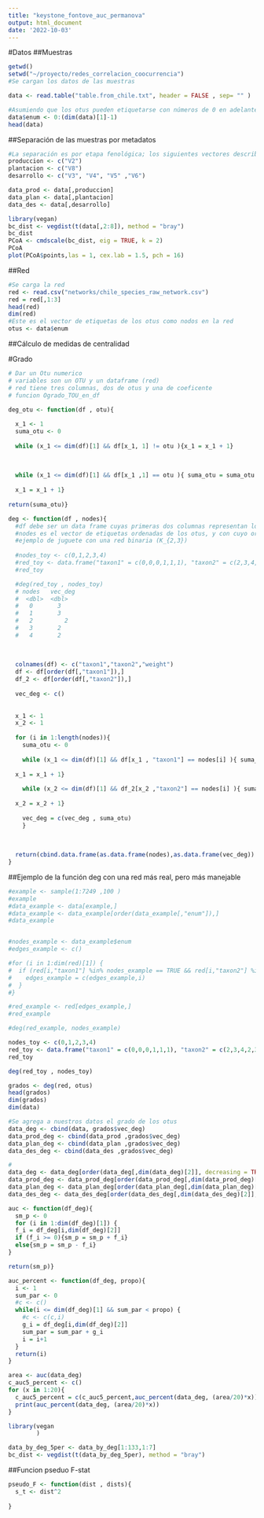 ```yaml
---
title: "keystone_fontove_auc_permanova"
output: html_document
date: '2022-10-03'
---
```

#Datos
##Muestras 

```r
getwd()
setwd("~/proyecto/redes_correlacion_coocurrencia")
#Se cargan los datos de las muestras

data <- read.table("table.from_chile.txt", header = FALSE , sep= "" )

#Asumiendo que los otus pueden etiquetarse con números de 0 en adelante, y que la red puede describirse con estas etiquetas, se fijan
data$enum <- 0:(dim(data)[1]-1)
head(data)
```

##Separación de las muestras por metadatos

```r
#La separación es por etapa fenológica; los siguientes vectores describen qué muestras corresponden a cada etapa
produccion <- c("V2")
plantacion <- c("V8")
desarrollo <- c("V3", "V4", "V5" ,"V6")

data_prod <- data[,produccion]
data_plan <- data[,plantacion]
data_des <- data[,desarrollo]

```


```r
library(vegan)
bc_dist <- vegdist(t(data[,2:8]), method = "bray")
bc_dist
PCoA <- cmdscale(bc_dist, eig = TRUE, k = 2)
PCoA
plot(PCoA$points,las = 1, cex.lab = 1.5, pch = 16)
```





##Red

```r
#Se carga la red
red <- read.csv("networks/chile_species_raw_network.csv")
red = red[,1:3]
head(red)
dim(red)
#Este es el vector de etiquetas de los otus como nodos en la red
otus <- data$enum
```
##Cálculo de medidas de centralidad

#Grado



```r

# Dar un Otu numerico
# variables son un OTU y un dataframe (red)
# red tiene tres columnas, dos de otus y una de coeficente
# funcion Ogrado_TOU_en_df

deg_otu <- function(df , otu){
  
  x_1 <- 1
  suma_otu <- 0
  
  while (x_1 <= dim(df)[1] && df[x_1, 1] != otu ){x_1 = x_1 + 1}
  
 
  
  while (x_1 <= dim(df)[1] && df[x_1 ,1] == otu ){ suma_otu = suma_otu + df[x_1 ,3]
  
  x_1 = x_1 + 1}
  
return(suma_otu)}
```

```r

deg <- function(df , nodes){
  #df debe ser un data frame cuyas primeras dos columnas representan los pares de otus, sin redundancias, y la tercera es el peso de la arista
  #nodes es el vector de etiquetas ordenadas de los otus, y con cuyo orden se pueda ordenar las primeras dos columnas de df
  #ejemplo de juguete con una red binaria (K_{2,3})
  
  #nodes_toy <- c(0,1,2,3,4)
  #red_toy <- data.frame("taxon1" = c(0,0,0,1,1,1), "taxon2" = c(2,3,4,2,3,4), "weight" = c(1,1,1,1,1,1))
  #red_toy

  #deg(red_toy , nodes_toy)
  # nodes   vec_deg
  #  <dbl>  <dbl>
  #   0	      3			
  #   1	      3			
  #   2 	    2			
  #   3	      2			
  #   4	      2	
  
  
  
  colnames(df) <- c("taxon1","taxon2","weight")
  df <- df[order(df[,"taxon1"]),]
  df_2 <- df[order(df[,"taxon2"]),]
  
  vec_deg <- c()
  
  
  x_1 <- 1
  x_2 <- 1
  
  for (i in 1:length(nodes)){
    suma_otu <- 0
    
    while (x_1 <= dim(df)[1] && df[x_1 , "taxon1"] == nodes[i] ){ suma_otu = suma_otu + df[x_1 ,"weight"]
  
  x_1 = x_1 + 1}
    
    while (x_2 <= dim(df)[1] && df_2[x_2 ,"taxon2"] == nodes[i] ){ suma_otu = suma_otu + df_2[x_2 ,"weight"]
  
  x_2 = x_2 + 1}
    
    vec_deg = c(vec_deg , suma_otu)
    }
    
    
  
  return(cbind.data.frame(as.data.frame(nodes),as.data.frame(vec_deg)) )
}

```

##Ejemplo de la función deg con una red más real, pero más manejable

```r
#example <- sample(1:7249 ,100 )
#example
#data_example <- data[example,]
#data_example <- data_example[order(data_example[,"enum"]),]
#data_example


#nodes_example <- data_example$enum
#edges_example <- c()

#for (i in 1:dim(red)[1]) {
#  if (red[i,"taxon1"] %in% nodes_example == TRUE && red[i,"taxon2"] %in% nodes_example == TRUE) {
#    edges_example = c(edges_example,i)
#  }
#}

#red_example <- red[edges_example,]
#red_example

#deg(red_example, nodes_example)
```




```r

nodes_toy <- c(0,1,2,3,4)
red_toy <- data.frame("taxon1" = c(0,0,0,1,1,1), "taxon2" = c(2,3,4,2,3,4), "weight" = c(1,1,1,1,1,1))
red_toy

deg(red_toy , nodes_toy)

```



```r


grados <- deg(red, otus)
head(grados)
dim(grados)
dim(data)
```







```r
#Se agrega a nuestros datos el grado de los otus
data_deg <- cbind(data, grados$vec_deg)
data_prod_deg <- cbind(data_prod ,grados$vec_deg)
data_plan_deg <- cbind(data_plan ,grados$vec_deg)
data_des_deg <- cbind(data_des ,grados$vec_deg)
```
```r
#
data_deg <- data_deg[order(data_deg[,dim(data_deg)[2]], decreasing = TRUE),]
data_prod_deg <- data_prod_deg[order(data_prod_deg[,dim(data_prod_deg)[2]], decreasing = TRUE),]
data_plan_deg <- data_plan_deg[order(data_plan_deg[,dim(data_plan_deg)[2]], decreasing = TRUE),]
data_des_deg <- data_des_deg[order(data_des_deg[,dim(data_des_deg)[2]], decreasing = TRUE),]
```
```r
auc <- function(df_deg){
  sm_p <- 0
  for (i in 1:dim(df_deg)[1]) {
  f_i = df_deg[i,dim(df_deg)[2]]
  if (f_i >= 0){sm_p = sm_p + f_i}
  else{sm_p = sm_p - f_i}
}

return(sm_p)}
```

```r
auc_percent <- function(df_deg, propo){
  i <- 1
  sum_par <- 0
  #c <- c() 
  while(i <= dim(df_deg)[1] && sum_par < propo) {
    #c <- c(c,i)
    g_i = df_deg[i,dim(df_deg)[2]]
    sum_par = sum_par + g_i
    i = i+1
  }
  return(i)
}
```


```r
area <- auc(data_deg)
c_auc5_percent <- c()
for (x in 1:20){
  c_auc5_percent = c(c_auc5_percent,auc_percent(data_deg, (area/20)*x))
  print(auc_percent(data_deg, (area/20)*x))
}
```


```r
library(vegan
        )

data_by_deg_5per <- data_by_deg[1:133,1:7]
bc_dist <- vegdist(t(data_by_deg_5per), method = "bray")

```
##Funcion pseduo F-stat

```r
pseudo_F <- function(dist , dists){
  s_t <- dist^2
  
}


```


